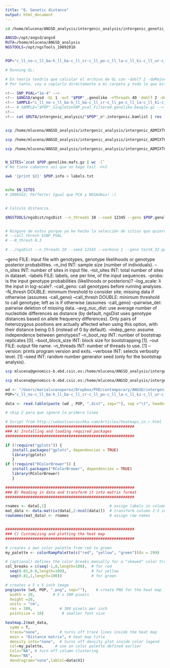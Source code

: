 ```yaml
---
title: "6. Genetic distance"
output: html_document
---
```




```bash

cd /home/mlucena/ANGSD_analysis/intergenic_analysis/intergenic_genetic_distances

ANGSD=/opt/angsd/angsd
RUTA=/home/mlucena/ANGSD_analysis 
NGSTOOLS=/opt/ngsTools_19092016


POP="c_ll_no-c_ll_ba-h_ll_ba-c_ll_cr-c_ll_po-c_ll_la-c_ll_ki-c_ll_ur-c_ll_tu-c_ll_to-c_ll_ka-c_ll_og-c_ll_ya-c_ll_vl_n080"

# Running GL:

# En teoría tendría que calcular el archivo de GL con -doGlf 2 -doMajorMinor 1 -doMaf 1. Sin embargo, este ya está calculado puesto que lo usé para NGSAdmix. 
# Por tanto, voy a copiarlo directamente a mi carpeta y todo lo que está ahora mismo "comentado" NO lo he hecho. 

<!-- SNP_PVAL="1e-4" -->
<!-- $ANGSD/angsd -GL 1 -out "$POP"_.genolike -nThreads 40 -doGlf 2 -doMajorMinor 1 -SNP_pval $SNP_PVAL -doMaf 1 -bam $RUTA/intergenic_analysis/"$POP"_n*.intergenic.bamlist -->
<!-- SAMPLE="c_ll_no-c_ll_ba-h_ll_ba-c_ll_cr-c_ll_po-c_ll_la-c_ll_ki-c_ll_ur-c_ll_tu-c_ll_to-c_ll_ka-c_ll_og-c_ll_ya-c_ll_vl_n080.genolike.beagle.gz" -->
<!-- # SAMPLE="$POP"_SingletonSNP_pval_Filtered.genolike.beagle.gz -->
<!-- 
<!-- cat $RUTA/intergenic_analysis/"$POP"_n*.intergenic.bamlist | rev | cut -d "/"  -f 1 | cut -d "_" -f 2,3,4,5 | rev | sed 's/ /n/' > LABELS.txt -->


scp /home/mlucena/ANGSD_analysis/intergenic_analysis/intergenic_ADMIXTURE/*genolike.beagle.gz /home/mlucena/ANGSD_analysis/intergenic_analysis/intergenic_genetic_distances

scp /home/mlucena/ANGSD_analysis/intergenic_analysis/intergenic_ADMIXTURE/*genolike.mafs.gz /home/mlucena/ANGSD_analysis/intergenic_analysis/intergenic_genetic_distances

scp /home/mlucena/ANGSD_analysis/intergenic_analysis/intergenic_ADMIXTURE/*.info /home/mlucena/ANGSD_analysis/intergenic_analysis/intergenic_genetic_distances


N_SITES=`zcat $POP.genolike.mafs.gz | wc -l`
# No tiene cabecero así que no hago tail -n+2

awk '{print $2}' $POP.info > labels.txt


echo $N_SITES 
# 2096552; Perfecto! Igual que PCA y NGSAdmix! :)


# Calculo distancia.

$NGSTOOLS/ngsDist/ngsDist --n_threads 10 --seed 12345 --geno $POP.genolike.beagle.gz --probs --n_ind 80 --n_sites $N_SITES --labels labels.txt --call_geno --out $POP.dist


# Ninguno de estos porque ya he hecho la selección de sitios que quiero en el maf. 
# --call_thresh $SNP_PVAL 
# --N_thresh 0.3 

# ../ngsDist --n_threads 10 --seed 12345 --verbose 1 --geno testA_32.geno --probs --n_ind $N_IND --n_sites $N_SITES --labels testA.labels --n_boot_rep 5 --boot_block_size 10 --call_geno --N_thresh 0.3 --call_thresh 0.9 --out testA_32B-10CGf.dist


```


--geno FILE: input file with genotypes, genotype likelihoods or genotype posterior probabilities.
--n_ind INT: sample size (number of individuals).
--n_sites INT: number of sites in input file.
--tot_sites INT: total number of sites in dataset.
--labels FILE: labels, one per line, of the input sequences.
--probs: is the input genotype probabilities (likelihoods or posteriors)?
--log_scale: Ii the input in log-scale?.
--call_geno: call genotypes before running analyses.
--N_thresh DOUBLE: minimum threshold to consider site; missing data if otherwise (assumes -call_geno)
--call_thresh DOUBLE: minimum threshold to call genotype; left as is if otherwise (assumes -call_geno)
--pairwise_del: pairwise deletion of missing data.
--avg_nuc_dist: use average number of nucleotide differences as distance (by default, ngsDist uses genotype distances based on allele frequency differences). Only pairs of heterozygous positions are actually affected when using this option, with their distance being 0.5 (instead of 0 by default).
--indep_geno: assume independence between genotypes?
--n_boot_rep INT: number of bootstrap replicates [0].
--boot_block_size INT: block size for bootstrapping [1].
--out FILE: output file name.
--n_threads INT: number of threads to use. [1]
--version: prints program version and exits.
--verbose INT: selects verbosity level. [1]
--seed INT: random number generator seed (only for the bootstrap analysis).


```bash
scp mlucena@genomics-b.ebd.csic.es:/home/mlucena/ANGSD_analysis/intergenic_analysis/intergenic_genetic_distances/*dist /Users/marialucenaperez/Dropbox/PhD/contemporary/ANGSD/intergenic_analysis/analysis_genetic_distance 

scp mlucena@genomics-b.ebd.csic.es:/home/mlucena/ANGSD_analysis/intergenic_analysis/intergenic_genetic_distances/*png /Users/marialucenaperez/Dropbox/PhD/contemporary/ANGSD/intergenic_analysis/analysis_genetic_distance 
```


```r

wd <- "/Users/marialucenaperez/Dropbox/PhD/contemporary/ANGSD/intergenic_analysis/analysis_genetic_distance/"
POP="c_ll_no-c_ll_ba-h_ll_ba-c_ll_cr-c_ll_po-c_ll_la-c_ll_ki-c_ll_ur-c_ll_tu-c_ll_to-c_ll_ka-c_ll_og-c_ll_ya-c_ll_vl_n080"

data <- read.table(paste (wd , POP, ".dist", sep=""), sep ="\t", header=F, dec=".",skip = 2) 

# skip 2 para que ignore la primera linea

# Script from http://sebastianraschka.com/Articles/heatmaps_in_r.html
#########################################################
### A) Installing and loading required packages
#########################################################

if (!require("gplots")) {
   install.packages("gplots", dependencies = TRUE)
   library(gplots)
   }
if (!require("RColorBrewer")) {
   install.packages("RColorBrewer", dependencies = TRUE)
   library(RColorBrewer)
   }

#########################################################
### B) Reading in data and transform it into matrix format
#########################################################

rnames <- data[,1]                            # assign labels in column 1 to "rnames"
mat_data <- data.matrix(data[,2:ncol(data)])  # transform column 2-5 into a matrix
rownames(mat_data) <- rnames                  # assign row names


#########################################################
### C) Customizing and plotting the heat map
#########################################################

# creates a own color palette from red to green
my_palette <- colorRampPalette(c("red", "yellow", "green"))(n = 299)

# (optional) defines the color breaks manually for a "skewed" color transition
col_breaks = c(seq(-1,0,length=100),  # for red
  seq(0.01,0.8,length=100),           # for yellow
  seq(0.81,1,length=100))             # for green

# creates a 5 x 5 inch image
png(paste (wd, POP, ".png", sep=""),    # create PNG for the heat map        
  width = 20,        # 5 x 300 pixels
  height =20,
  units = "cm",
  res = 300,            # 300 pixels per inch
  pointsize = 10)        # smaller font size

heatmap.2(mat_data,
  symm = T,
  trace="none",         # turns off trace lines inside the heat map
  main = "Distance matrix", # heat map title
  density.info="none",  # turns off density plot inside color legend
  col=my_palette,     # use on color palette defined earlier
  Colv="NA", # turn off column clustering
  Rowv="NA", 
  dendrogram="none",labCol=data$V1)

```


